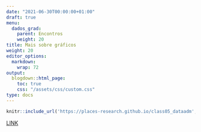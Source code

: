 ```yaml
---
date: "2021-06-30T00:00:00+01:00"
draft: true
menu:
  dados_grad:
    parent: Encontros
    weight: 20
title: Mais sobre gráficos
weight: 20
editor_options: 
  markdown: 
    wrap: 72
output: 
  blogdown::html_page:
    toc: true
    css: "/assets/css/custom.css"
type: docs
---
```



```r
knitr::include_url('https://places-research.github.io/class05_dataadm', height = "400px")
```

[LINK](https://places-research.github.io/class05_dataadm)

